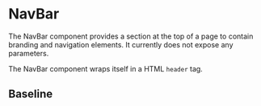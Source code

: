 
<Meta title="Layout/NavBar" component={NavBar}/>

# NavBar

The NavBar component provides a section at the top of a page to contain branding and navigation elements.
It currently does not expose any parameters.

The NavBar component wraps itself in a HTML `header` tag.

## Baseline

<Canvas>
	<Story name="Baseline">
		<NavBar menuItems={[{
			label: 'Foo',
		}, {
			label: 'Bar',
			subitems: [{
				label: 'Zoo'
			}, {
				label: 'Splitsom'
			}]
		}, {
			label: 'Goo',
		}]}/>
	</Story>
</Canvas>
